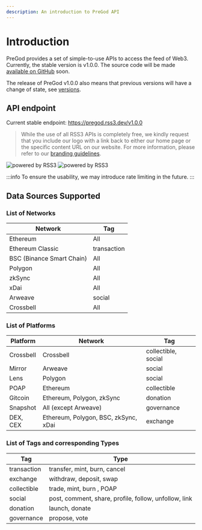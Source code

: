 ```yaml
---
description: An introduction to PreGod API
---
```



# Introduction

PreGod provides a set of simple-to-use APIs to access the feed of Web3. Currently, the stable version is v1.0.0. The source code will be made [available on GitHub](https://github.com/NaturalSelectionLabs/PreGod) soon.

The release of PreGod v1.0.0 also means that previous versions will have a change of state, see [versions](/versions).

## API endpoint

Current stable endpoint: <https://pregod.rss3.dev/v1.0.0>

> While the use of all RSS3 APIs is completely free, we kindly request that you include our logo with a link back to either our home page or the specific content URL on our website. For more information, please refer to our [branding guidelines](/misc/branding).

![powered by RSS3](../img/poweredByRSS3.svg)
![powered by RSS3](../img/poweredByRSS3Dark.svg)

:::info
To ensure the usability, we may introduce rate limiting in the future.
:::

## Data Sources Supported

### List of Networks

| Network                   | Tag         |
| ------------------------- | ----------- |
| Ethereum                  | All         |
| Ethereum Classic          | transaction |
| BSC (Binance Smart Chain) | All         |
| Polygon                   | All         |
| zkSync                    | All         |
| xDai                      | All         |
| Arweave                   | social      |
| Crossbell                 | All         |

### List of Platforms

| Platform  | Network                              | Tag                 |
| --------- | ------------------------------------ | ------------------- |
| Crossbell | Crossbell                            | collectible, social |
| Mirror    | Arweave                              | social              |
| Lens      | Polygon                              | social              |
| POAP      | Ethereum                             | collectible         |
| Gitcoin   | Ethereum, Polygon, zkSync            | donation            |
| Snapshot  | All (except Arweave)                 | governance          |
| DEX, CEX  | Ethereum, Polygon, BSC, zkSync, xDai | exchange            |

### List of Tags and corresponding Types

| Tag         | Type                                                  |
| ----------- | ----------------------------------------------------- |
| transaction | transfer, mint, burn, cancel                          |
| exchange    | withdraw, deposit, swap                               |
| collectible | trade, mint, burn , POAP                              |
| social      | post, comment, share, profile, follow, unfollow, link |
| donation    | launch, donate                                        |
| governance  | propose, vote                                         |

